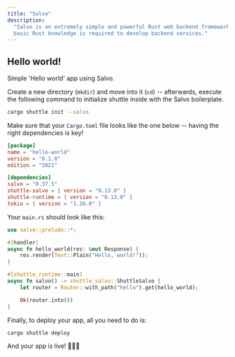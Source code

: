 ```yaml
---
title: "Salvo"
description:
  "Salvo is an extremely simple and powerful Rust web backend framework. Only
  basic Rust knowledge is required to develop backend services."
---
```


## Hello world!

Simple 'Hello world' app using Salvo.

Create a new directory (`mkdir`) and move into it (`cd`) -- afterwards, execute the following command to initialize shuttle inside with the Salvo boilerplate.

```bash
cargo shuttle init --salvo
```

Make sure that your `Cargo.toml` file looks like the one below -- having the right dependencies is key!

```toml Cargo.toml
[package]
name = "hello-world"
version = "0.1.0"
edition = "2021"

[dependencies]
salvo = "0.37.5"
shuttle-salvo = { version = "0.13.0" }
shuttle-runtime = { version = "0.13.0" }
tokio = { version = "1.26.0" }
```
Your `main.rs` should look like this:

```Rust main.rs
use salvo::prelude::*;

#[handler]
async fn hello_world(res: &mut Response) {
    res.render(Text::Plain("Hello, world!"));
}

#[shuttle_runtime::main]
async fn salvo() -> shuttle_salvo::ShuttleSalvo {
    let router = Router::with_path("hello").get(hello_world);

    Ok(router.into())
}
```

Finally, to deploy your app, all you need to do is:
```bash
cargo shuttle deploy
```

And your app is live! 🎉🎉🎉
